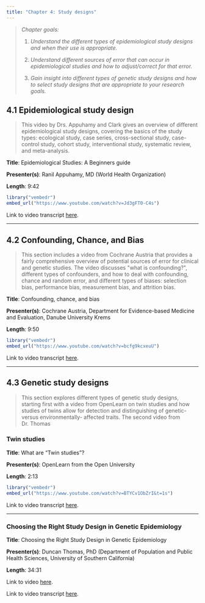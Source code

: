 ```yaml
---
title: "Chapter 4: Study designs"
---
```


> *Chapter goals:*
>
> 1.  *Understand the different types of epidemiological study designs and when their use is appropriate.*
>
> 2.  *Understand different sources of error that can occur in epidemiological studies and how to adjust/correct for that error.*
>
> 3.  *Gain insight into different types of genetic study designs and how to select study designs that are appropriate to your research goals.*

## 4.1 Epidemiological study design {#sec-section1}

> This video by Drs. Appuhamy and Clark gives an overview of different epidemiological study designs, covering the basics of the study types: ecological study, case series, cross-sectional study, case-control study, cohort study, interventional study, systematic review, and meta-analysis.

**Title**: Epidemiological Studies: A Beginners guide

**Presenter(s)**: Ranil Appuhamy, MD (World Health Organization)

**Length**: 9:42

```r
library("vembedr")
embed_url("https://www.youtube.com/watch?v=Jd3gFT0-C4s")
```

Link to video transcript [here](chapter4.1_transcript.qmd).

------------------------------------------------------------------------

## 4.2 Confounding, Chance, and Bias {#sec-section2}

> This section includes a video from Cochrane Austria that provides a fairly comprehensive overview of potential sources of error for clinical and genetic studies. The video discusses \"what is confounding?\", different types of confounders, and how to deal with confounding, chance and random error, and different types of biases: selection bias, performance bias, measurement bias, and attrition bias. 

**Title**: Confounding, chance, and bias

**Presenter(s)**: Cochrane Austria, Department for Evidence-based Medicine and Evaluation, Danube University Krems

**Length**: 9:50

```r
library("vembedr")
embed_url("https://www.youtube.com/watch?v=bcfg9kcxeuU")
```

Link to video transcript [here](chapter4.2_transcript.qmd).

------------------------------------------------------------------------

## 4.3 Genetic study designs {#sec-section3}

> This section explores different types of genetic study designs, starting first with a video from OpenLearn on twin studies and how studies of twins allow for detection and distinguishing of genetic- versus environmentally- affected traits. The second video from Dr. Thomas

### Twin studies

**Title**: What are "Twin studies"?

**Presenter(s)**: OpenLearn from the Open University

**Length**: 2:13

```r
library("vembedr")
embed_url("https://www.youtube.com/watch?v=BTYCv1ObZrI&t=1s")
```

Link to video transcript [here](chapter4.3_transcript.qmd#sec-video1).

------------------------------------------------------------------------

### Choosing the Right Study Design in Genetic Epidemiology

**Title**: Choosing the Right Study Design in Genetic Epidemiology

**Presenter(s)**: Duncan Thomas, PhD (Department of Population and Public Health Sciences, University of Southern California)

**Length**: 34:31

Link to video [here](https://hstalks.com/t/25/choosing-the-right-study-design-in-genetic-epidemi/).

Link to video transcript [here](chapter4.3_transcript.qmd#sec-video2).
